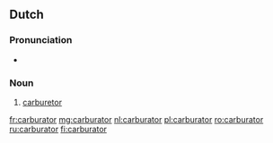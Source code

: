 ==Dutch==

===Pronunciation===
* {{audio|Nl-carburator.ogg|audio|lang=nl}}

===Noun===
{{nl-noun|m|-:en|pl2=-:en|carburatortje}}

# [[carburetor]]

[[fr:carburator]]
[[mg:carburator]]
[[nl:carburator]]
[[pl:carburator]]
[[ro:carburator]]
[[ru:carburator]]
[[fi:carburator]]